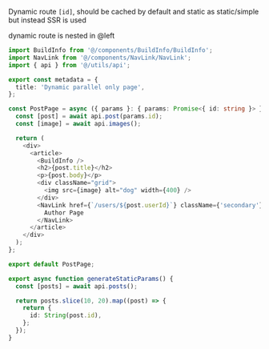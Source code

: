 Dynamic route `[id]`, should be cached by default and static as static/simple but instead SSR is used

dynamic route is nested in @left

```ts
import BuildInfo from '@/components/BuildInfo/BuildInfo';
import NavLink from '@/components/NavLink/NavLink';
import { api } from '@/utils/api';

export const metadata = {
  title: 'Dynamic parallel only page',
};

const PostPage = async ({ params }: { params: Promise<{ id: string }> }) => {
  const [post] = await api.post(params.id);
  const [image] = await api.images();

  return (
    <div>
      <article>
        <BuildInfo />
        <h2>{post.title}</h2>
        <p>{post.body}</p>
        <div className="grid">
          <img src={image} alt="dog" width={400} />
        </div>
        <NavLink href={`/users/${post.userId}`} className={'secondary'}>
          Author Page
        </NavLink>
      </article>
    </div>
  );
};

export default PostPage;

export async function generateStaticParams() {
  const [posts] = await api.posts();

  return posts.slice(10, 20).map((post) => {
    return {
      id: String(post.id),
    };
  });
}
```
